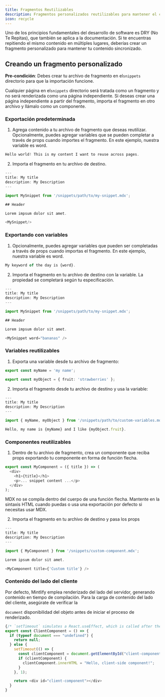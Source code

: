 ```yaml
---
title: Fragmentos Reutilizables
description: Fragmentos personalizados reutilizables para mantener el contenido sincronizado
icon: recycle
---
```


Uno de los principios fundamentales del desarrollo de software es DRY (No Te Repitas),
que también se aplica a la documentación. Si te encuentras repitiendo el mismo contenido en múltiples lugares,
deberías crear un fragmento personalizado para mantener tu contenido sincronizado.

## Creando un fragmento personalizado

**Pre-condición**: Debes crear tu archivo de fragmento en el`snippets` directorio para que la importación funcione.

Cualquier página en el`snippets` directorio será tratada como un fragmento y no
será renderizada como una página independiente. Si deseas crear una página independiente
a partir del fragmento, importa el fragmento en otro archivo y llámalo como un
componente.

### Exportación predeterminada

1. Agrega contenido a tu archivo de fragmento que deseas reutilizar. Opcionalmente, puedes agregar variables que se pueden completar a través de props
   cuando importes el fragmento. En este ejemplo, nuestra variable es word.

```typescript snippets/my-snippet.mdx
Hello world! This is my content I want to reuse across pages. 
```

2. Importa el fragmento en tu archivo de destino.

```typescript destination-file.mdx
---
title: My title
description: My Description
---

import MySnippet from '/snippets/path/to/my-snippet.mdx';

## Header

Lorem impsum dolor sit amet.

<MySnippet/>

```

### Exportando con variables

1. Opcionalmente, puedes agregar variables que pueden ser completadas a través de props cuando importas el fragmento. En este ejemplo, nuestra variable es word.

```typescript snippets/my-snippet.mdx
My keyword of the day is {word}.
```

2. Importa el fragmento en tu archivo de destino con la variable. La propiedad se completará según tu especificación.

```typescript destination-file.mdx
---
title: My title
description: My Description
---

import MySnippet from '/snippets/path/to/my-snippet.mdx';

## Header

Lorem impsum dolor sit amet.

<MySnippet word="bananas" />

```

### Variables reutilizables

1. Exporta una variable desde tu archivo de fragmento:

```typescript snippets/path/to/custom-variables.mdx
export const myName = 'my name';

export const myObject = { fruit: 'strawberries' };
```

2. Importa el fragmento desde tu archivo de destino y usa la variable:

```typescript destination-file.mdx
---
title: My title
description: My Description
---

import { myName, myObject } from '/snippets/path/to/custom-variables.mdx';

Hello, my name is {myName} and I like {myObject.fruit}.
```

### Componentes reutilizables

1. Dentro de tu archivo de fragmento, crea un componente que reciba props exportando tu componente en forma de función flecha.

```typescript snippets/custom-component.mdx
export const MyComponent = ({ title }) => (
  <div>
    <h1>{title}</h1>
    <p>... snippet content ...</p>
  </div>
);
```

<Warning>
  MDX no se compila dentro del cuerpo de una función flecha. Mantente en la sintaxis HTML cuando puedas o usa una exportación por defecto si necesitas usar MDX.
</Warning>

2. Importa el fragmento en tu archivo de destino y pasa los props

```typescript destination-file.mdx
---
title: My title
description: My Description
---

import { MyComponent } from '/snippets/custom-component.mdx';

Lorem ipsum dolor sit amet.

<MyComponent title={'Custom title'} />
```

### Contenido del lado del cliente

Por defecto, Mintlify emplea renderizado del lado del servidor, generando contenido en tiempo de compilación. Para la carga de contenido del lado del cliente, asegúrate de verificar la

`document` disponibilidad del objeto antes de iniciar el proceso de renderizado.

```typescript snippets/client-component.mdx
{/* `setTimeout` simulates a React.useEffect, which is called after the component is mounted. */}
export const ClientComponent = () => {
  if (typeof document === "undefined") {
    return null;
  } else {
    setTimeout(() => {
      const clientComponent = document.getElementById("client-component");
      if (clientComponent) {
        clientComponent.innerHTML = "Hello, client-side component!";
      }
    }, 1);

    return <div id="client-component"></div>
  }
}
```
